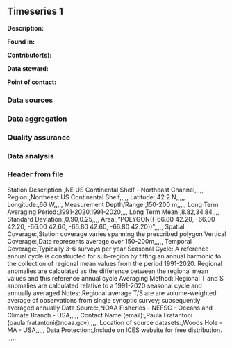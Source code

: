 ## Timeseries 1

**Description:** 


**Found in:**

**Contributor(s):**

**Data steward:**

**Point of contact:**

### Data sources

### Data aggregation

### Quality assurance

### Data analysis

### Header from file
Station Description:,NE US Continental Shelf - Northeast Channel,,,,,
Region:,Northeast US Continental Shelf,,,,,
Latitude:,42.2 N,,,,,
Longitude:,66 W,,,,,
Measurement Depth/Range:,150-200 m,,,,,
Long Term Averaging Period:,1991-2020,1991-2020,,,,
Long Term Mean:,8.82,34.84,,,,
Standard Deviation:,0.90,0.25,,,,
Area:,"POLYGON((-66.80 42.20, -66.00 42.20, -66.00 42.60, -66.80 42.60, -66.80 42.20))",,,,,
Spatial Coverage:,Station coverage varies spanning the prescribed polygon 
Vertical Coverage:,Data represents average over 150-200m,,,,,
Temporal Coverage:,Typically 3-6 surveys per year
Seasonal Cycle:,A reference annual cycle is constructed for sub-region by fitting an annual harmonic to the collection of regional mean values from the period 1991-2020. Regional anomalies are calculated as the difference between the regional mean values and this reference annual cycle
Averaging Method:,Regional T and S anomalies are calculated relative to a 1991-2020 seasonal cycle and annually averaged
Notes:,Regional average T/S are are volume-weighted average of observations from single synoptic survey; subsequently averaged annually
Data Source:,NOAA Fisheries - NEFSC - Oceans and Climate Branch - USA,,,,,
Contact Name (email):,Paula Fratantoni (paula.fratantoni@noaa.gov),,,,,
Location of source datasets:,Woods Hole - MA - USA,,,,,
Data Protection:,Include on ICES website for free distribution. ,,,,,
